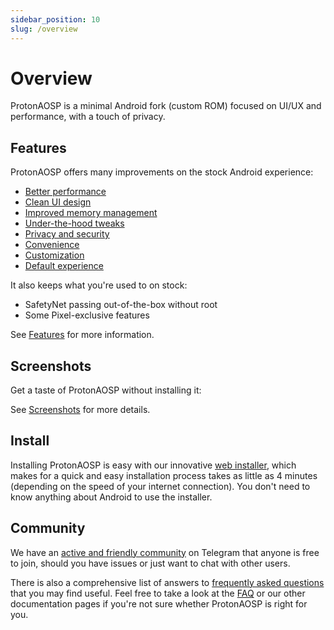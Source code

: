 ```yaml
---
sidebar_position: 10
slug: /overview
---
```



# Overview

ProtonAOSP is a minimal Android fork (custom ROM) focused on UI/UX and performance, with a touch of privacy.

## Features

ProtonAOSP offers many improvements on the stock Android experience:

- [Better performance](features.md#performance)
- [Clean UI design](features.md#ui)
- [Improved memory management](features.md#memory)
- [Under-the-hood tweaks](features.md#tweaks)
- [Privacy and security](features.md#privacy-and-security)
- [Convenience](features.md#convenience)
- [Customization](features.md#customization)
- [Default experience](features.md#defaults)

It also keeps what you're used to on stock:

- SafetyNet passing out-of-the-box without root
- Some Pixel-exclusive features

See [Features](features.md) for more information.

## Screenshots

Get a taste of ProtonAOSP without installing it:

<Screenshots>
  <Screenshot name="sys-ui-lock-screen" alt="Lock screen" />
  <Screenshot name="sys-ui-notif-light" alt="Notification shade, light" />
  <Screenshot name="sys-ui-notif-dark" alt="Notification shade, dark" />
  <Screenshot name="sys-ui-qs-dark" alt="Quick settings, dark" />
</Screenshots>

See [Screenshots](screenshots.mdx) for more details.

## Install

Installing ProtonAOSP is easy with our innovative [web installer](../getting-started/install/web.mdx), which makes for a quick and easy installation process takes as little as 4 minutes (depending on the speed of your internet connection). You don't need to know anything about Android to use the installer.

## Community

We have an [active and friendly community](community.md) on Telegram that anyone is free to join, should you have issues or just want to chat with other users.

There is also a comprehensive list of answers to [frequently asked questions](faq.md) that you may find useful. Feel free to take a look at the [FAQ](faq.md) or our other documentation pages if you're not sure whether ProtonAOSP is right for you.
